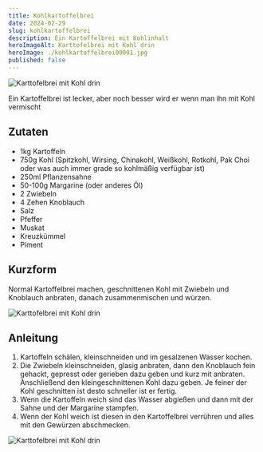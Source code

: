 ```yaml
---
title: Kohlkartoffelbrei
date: 2024-02-29
slug: kohlkartoffelbrei
description: Ein Kartoffelbrei mit Kohlinhalt
heroImageAlt: Karttofelbrei mit Kohl drin
heroImage: ./kohlkartoffelbrei00001.jpg
published: false
---
```


![Karttofelbrei mit Kohl drin](./kohlkartoffelbrei00001.jpg)

Ein Kartoffelbrei ist lecker, aber noch besser wird er wenn man ihn mit Kohl vermischt

## Zutaten

* 1kg Kartoffeln
* 750g Kohl (Spitzkohl, Wirsing, Chinakohl, Weißkohl, Rotkohl, Pak Choi oder was auch immer grade so kohlmäßig verfügbar ist)
* 250ml Pflanzensahne
* 50-100g Margarine (oder anderes Öl)
* 2 Zwiebeln
* 4 Zehen Knoblauch
* Salz
* Pfeffer
* Muskat
* Kreuzkümmel
* Piment


## Kurzform
Normal Kartoffelbrei machen, geschnittenen Kohl mit Zwiebeln und Knoblauch anbraten, danach zusammenmischen und würzen.

![Karttofelbrei mit Kohl drin](./kohlkartoffelbrei00003.jpg)

## Anleitung

1. Kartoffeln schälen, kleinschneiden und im gesalzenen Wasser kochen.
2. Die Zwiebeln kleinschneiden, glasig anbraten, dann den Knoblauch fein gehackt, gepresst oder gerieben dazu geben und kurz mit anbraten. Anschließend den kleingeschnittenen Kohl dazu geben. Je feiner der Kohl geschnitten ist desto schneller ist er fertig.
3. Wenn die Kartoffeln weich sind das Wasser abgießen und dann mit der Sahne und der Margarine stampfen.
4. Wenn der Kohl weich ist diesen in den Kartoffelbrei verrühren und alles mit den Gewürzen abschmecken.

![Karttofelbrei mit Kohl drin](./kohlkartoffelbrei00002.jpg)